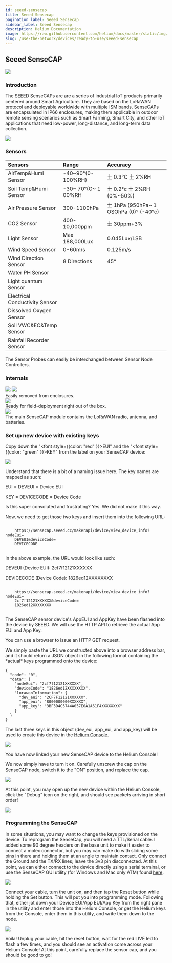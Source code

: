 ```yaml
---
id: seeed-sensecap
title: Seeed Sensecap
pagination_label: Seeed Sensecap
sidebar_label: Seeed Sensecap
description: Helium Documentation
image: https://raw.githubusercontent.com/helium/docs/master/static/img/link-image.png
slug: /use-the-network/devices/ready-to-use/seeed-sensecap
---
```



## Seeed SenseCAP

<div style={{ textAlign: 'center' }}>
  <img src={useBaseUrl('img/use-the-network/devices/ready-to-use/seeed-sensecap.png')} />
</div>

### Introduction

The SEEED SenseCAPs are are a series of industrial IoT products primarily centered around Smart
Agriculture. They are based on the LoRaWAN protocol and deployable worldwide with multiple ISM
bands. SenseCAPs are encapsulated in IP66 enclosures, making them applicable in outdoor remote
sensing scenarios such as Smart Farming, Smart City, and other IoT applications that need low-power,
long-distance, and long-term data collection.

<div style={{ textAlign: 'center' }}>
  <img src={useBaseUrl('img/use-the-network/devices/ready-to-use/seeed-sensecap-certs.png')} />
</div>

### Sensors

| Sensors                        | Range                | Accuracy                                    |
| :----------------------------- | :------------------- | :------------------------------------------ |
| AirTemp&Humi Sensor            | -40~90°\(0-100%RH\)  | 土 0.3°C 土 2%RH                            |
| Soil Temp&Humi Sensor          | -30~ 70°\(O~ 1 00%RH | 土 0.2°c 土 2%RH \(0%~50%\)                 |
| Air Pressure Sensor            | 300-1100hPa          | 士 1hPa \(950hPa~ 1 OSOhPa \(0\)° \(-40°c\) |
| CO2 Sensor                     | 400-10,000ppm        | 士 30ppm+3%                                 |
| Light Sensor                   | Max 188,000Lux       | 0.045Lux/LSB                                |
| Wind Speed Sensor              | 0-60m/s              | 0.125m/s                                    |
| Wind Direction Sensor          | 8 Directions         | 45°                                         |
| Water PH Sensor                |                      |                                             |
| Light quantum Sensor           |                      |                                             |
| Electrical Conductivity Sensor |                      |                                             |
| Dissolved Oxygen Sensor        |                      |                                             |
| Soil VWC&EC&Temp Sensor        |                      |                                             |
| Rainfall Recorder Sensor       |                      |                                             |

<div style={{ textAlign: 'center' }}>
  The Sensor Probes can easily be interchanged between Sensor Node Controllers.
</div>

### Internals

<div style={{ textAlign: 'center' }}>
  <img src={useBaseUrl('img/use-the-network/devices/ready-to-use/seeed-sensecap-layout.png')} />
  <img src={useBaseUrl('img/use-the-network/devices/ready-to-use/seeed-sensecap-internals.png')} />
</div>

<div style={{ textAlign: 'center' }}>Easily removed from enclosures.</div>

<div style={{ textAlign: 'center' }}>
  <img src={useBaseUrl('img/use-the-network/devices/ready-to-use/seeed-sensecap-mount.png')} />
</div>

<div style={{ textAlign: 'center' }}>Ready for field-deployment right out of the box.</div>

<div style={{ textAlign: 'center' }}>
  <img
    src={useBaseUrl('img/use-the-network/devices/ready-to-use/seeed-sensecap-cable-connector.png')}
  />
</div>

<div style={{ textAlign: 'center' }}>
  The main SenseCAP module contains the LoRaWAN radio, antenna, and batteries.
</div>

### Set up new device with existing keys

Copy down the "<font style={{color: "red" }}>EUI</font>" and the "<font
style={{color: "green" }}>KEY</font>" from the label on your SenseCAP device:

<div style={{ textAlign: 'center' }}>
  <img src={useBaseUrl('img/use-the-network/devices/ready-to-use/seeed-sensecap-label.png')} />
</div>

Understand that there is a bit of a naming issue here. The key names are mapped as such:

<div style={{ color: 'red' }}>EUI = DEVEUI = Device EUI</div>

<p style={{ color: 'green' }}>KEY = DEVICECODE = Device Code</p>

<div>Is this super convoluted and frustrating? Yes. We did not make it this way.</div>
<p>Now, we need to get those two keys and insert them into the following URL:</p>

<div>
  <code>
    https://sensecap.seeed.cc/makerapi/device/view_device_info?nodeEui=
    <font style={{ color: 'red' }}>DEVEUI</font>&deviceCode=
    <font style={{ color: 'green' }}>DEVICECODE</font>
  </code>
</div>

In the above example, the URL would look like such:

<div style={{ color: 'red' }}>DEVEUI (Device EUI): 2cf7f12121XXXXXX</div>

<p style={{ color: 'green' }}>DEVICECODE (Device Code): 1826ed12XXXXXXXX</p>

<p>
  <code>
    https://sensecap.seeed.cc/makerapi/device/view_device_info?nodeEui=
    <font style={{ color: 'red' }}>2cf7f12121XXXXXX</font>&deviceCode=
    <font style={{ color: 'green' }}>1826ed12XXXXXXXX</font>
  </code>
</p>

<p>
The SenseCAP sensor device's AppEUI and AppKey have been flashed into the device by SEEED.
We will use the HTTP API to retrieve the actual App EUI and App Key.
</p>
<p>
You can use a browser to issue an HTTP GET request.
</p>
We simply paste the URL we constructed above into a browser address bar, and it should return a JSON object in the following format containing the *actual* keys programmed onto the device:
<div>

    {
      "code": "0",
      "data": {
        "nodeEui": "2cf7f12121XXXXXX",
        "deviceCode": "1826ed12XXXXXXXX",
        "lorawanInformation": {
          "dev_eui": "2CF7F12121XXXXXX",
          "app_eui": "8000000000XXXXXX",
          "app_key": "3BF3D4C5744A057E0A1A61F4XXXXXXXX"
        }
      }
    }

</div>

The last three keys in this object (dev_eui, app_eui, and app_key) will be used to create this
device in the [Helium Console](https://console.helium.com/devices).

<div style={{ textAlign: 'center' }}>
  <img src={useBaseUrl('img/use-the-network/devices/ready-to-use/seeed-sensecap-new-device.png')} />
</div>

You have now linked your new SenseCAP device to the Helium Console!

We now simply have to turn it on. Carefully unscrew the cap on the SenseCAP node, switch it to the
"ON" position, and replace the cap.

<div style={{ textAlign: 'center' }}>
  <img src={useBaseUrl('img/use-the-network/devices/ready-to-use/seeed-sensecap-switch.png')} />
</div>

At this point, you may open up the new device within the Helium Console, click the "Debug" icon on
the right, and should see packets arriving in short order!

<div style={{ textAlign: 'center' }}>
  <img src={useBaseUrl('img/use-the-network/devices/ready-to-use/seeed-sensecap-debug.png')} />
</div>

### Programming the SenseCAP

In some situations, you may want to change the keys provisioned on the device. To reprogram the
SenseCap, you will need a TTL/Serial cable. I added some 90 degree headers on the base unit to make
it easier to connect a molex connector, but you may can make do with sliding some pins in there and
holding them at an angle to maintain contact. Only connect the Ground and the TX/RX lines; leave the
3v3 pin disconnected. At this point, we can either connect to the device directly using a serial
terminal, or use the SenseCAP GUI utility \(for Windows and Mac only ATM\) found
[here](https://github.com/Seeed-Solution/SenseCAP-Node-Configuration-Tool).

<div style={{ textAlign: 'center' }}>
  <img
    src={useBaseUrl('img/use-the-network/devices/ready-to-use/seeed-sensecap-config-tool.png')}
  />
</div>

Connect your cable, turn the unit on, and then tap the Reset button while holding the Set button.
This will put you into programming mode. Following that, either jot down your Device EUI/App EUI/App
Key from the right pane in the utility and enter those into the Helium Console, or get the Helium
keys from the Console, enter them in this utility, and write them down to the node.

<div style={{ textAlign: 'center' }}>
  <img src={useBaseUrl('img/use-the-network/devices/ready-to-use/seeed-sensecap-console.png')} />
</div>

Voila! Unplug your cable, hit the reset button, wait for the red LIVE led to flash a few times, and
you should see an activation come across your Helium Console! At this point, carefully replace the
sensor cap, and you should be good to go!
